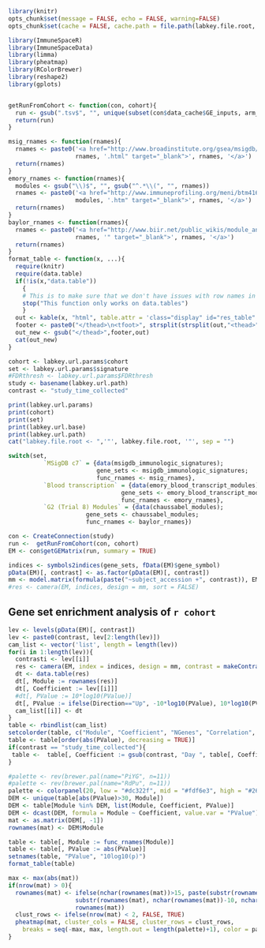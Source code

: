 ```r
library(knitr)
opts_chunk$set(message = FALSE, echo = FALSE, warning=FALSE)
opts_chunk$set(cache = FALSE, cache.path = file.path(labkey.file.root, "cache/GeneSetEnrichmentAnalysis/"))
```

```r
library(ImmuneSpaceR)
library(ImmuneSpaceData)
library(limma)
library(pheatmap)
library(RColorBrewer)
library(reshape2)
library(gplots)
```

```r
```

```r
getRunFromCohort <- function(con, cohort){
  run <- gsub(".tsv$", "", unique(subset(con$data_cache$GE_inputs, arm_name == cohort)[, "name"]))
  return(run)
}

msig_rnames <- function(rnames){
  rnames <- paste0('<a href="http://www.broadinstitute.org/gsea/msigdb/cards/',
                   rnames, '.html" target="_blank">', rnames, '</a>')
  return(rnames)
}
emory_rnames <- function(rnames){
  modules <- gsub("\\)$", "", gsub("^.*\\(", "", rnames))
  rnames <- paste0('<a href="http://www.immuneprofiling.org/meni/btm416_annotation/btmdata/',
                   modules, '.htm" target="_blank">', rnames, '</a>')
  return(rnames)
}
baylor_rnames <- function(rnames){
  rnames <- paste0('<a href="http://www.biir.net/public_wikis/module_annotation/V2_Trial_8_Modules_',
                   rnames, '" target="_blank">', rnames, '</a>')
  return(rnames)
}
format_table <- function(x, ...){
  require(knitr)
  require(data.table)
  if(!is(x,"data.table"))
    {
    # This is to make sure that we don't have issues with row names in data.frames
    stop("This function only works on data.tables")
    }
  out <- kable(x, "html", table.attr = 'class="display" id="res_table"', output = FALSE, ...)
  footer <- paste0("</thead>\n<tfoot>", strsplit(strsplit(out,"<thead>")[[1]][2],"</thead>")[[1]][1], "</tfoot>\n")
  out_new <- gsub("</thead>",footer,out)
  cat(out_new)
}
```

```r
cohort <- labkey.url.params$cohort
set <- labkey.url.params$signature
#FDRthresh <- labkey.url.params$FDRthresh
study <- basename(labkey.url.path)
contrast <- "study_time_collected"
```

```r
print(labkey.url.params)
print(cohort)
print(set)
print(labkey.url.base)
print(labkey.url.path)
cat("labkey.file.root <- ",'"', labkey.file.root, '"', sep = "")
```

```r
switch(set,
          `MSigDB c7` = {data(msigdb_immunologic_signatures);
                         gene_sets <- msigdb_immunologic_signatures;
                         func_rnames <- msig_rnames},
          `Blood transcription` = {data(emory_blood_transcript_modules);
                                gene_sets <- emory_blood_transcript_modules;
                                func_rnames <- emory_rnames},
          `G2 (Trial 8) Modules` = {data(chaussabel_modules);
                      gene_sets <- chaussabel_modules;
                      func_rnames <- baylor_rnames})
```


```r
con <- CreateConnection(study)
run <-  getRunFromCohort(con, cohort)
EM <- con$getGEMatrix(run, summary = TRUE)
```

```r
indices <- symbols2indices(gene_sets, fData(EM)$gene_symbol)
pData(EM)[, contrast] <- as.factor(pData(EM)[, contrast])
mm <- model.matrix(formula(paste("~subject_accession +", contrast)), EM)
#res <- camera(EM, indices, design = mm, sort = FALSE)
```

## Gene set enrichment analysis of `r cohort`

```r
lev <- levels(pData(EM)[, contrast])
lev <- paste0(contrast, lev[2:length(lev)])
cam_list <- vector('list', length = length(lev))
for(i in 1:length(lev)){
  contrasti <- lev[[i]]
  res <- camera(EM, index = indices, design = mm, contrast = makeContrasts(contrasti, levels=mm))
  dt <- data.table(res) 
  dt[, Module := rownames(res)]
  dt[, Coefficient := lev[[i]]]
  #dt[, PValue := 10*log10(PValue)]
  dt[, PValue := ifelse(Direction=="Up", -10*log10(PValue), 10*log10(PValue))]
  cam_list[[i]] <- dt
}
table <- rbindlist(cam_list)
setcolorder(table, c("Module", "Coefficient", "NGenes", "Correlation", "Direction", "PValue", "FDR"))
table <- table[order(abs(PValue), decreasing = TRUE)]
if(contrast == "study_time_collected"){
 table <-  table[, Coefficient := gsub(contrast, "Day ", table[, Coefficient])]
}
```

```r
#palette <- rev(brewer.pal(name="PiYG", n=11))
#palette <- rev(brewer.pal(name="RdPu", n=11))
palette <- colorpanel(20, low = "#dc322f", mid = "#fdf6e3", high = "#268bd2")
DEM <- unique(table[abs(PValue)>30, Module])
DEM <- table[Module %in% DEM, list(Module, Coefficient, PValue)]
DEM <- dcast(DEM, formula = Module ~ Coefficient, value.var = "PValue")
mat <- as.matrix(DEM[, -1])
rownames(mat) <- DEM$Module
```

```r
table <- table[, Module := func_rnames(Module)]
table <- table[, PValue := abs(PValue)]
setnames(table, "PValue", "10log10(p)")
format_table(table)
```

```r
max <- max(abs(mat))
if(nrow(mat) > 0){
  rownames(mat) <- ifelse(nchar(rownames(mat))>15, paste(substr(rownames(mat), 1, 8),
                   substr(rownames(mat), nchar(rownames(mat))-10, nchar(rownames(mat))), sep =" ... "),
                   rownames(mat))
  clust_rows <- ifelse(nrow(mat) < 2, FALSE, TRUE)
  pheatmap(mat, cluster_cols = FALSE, cluster_rows = clust_rows,
    breaks = seq(-max, max, length.out = length(palette)+1), color = palette)
}
```


